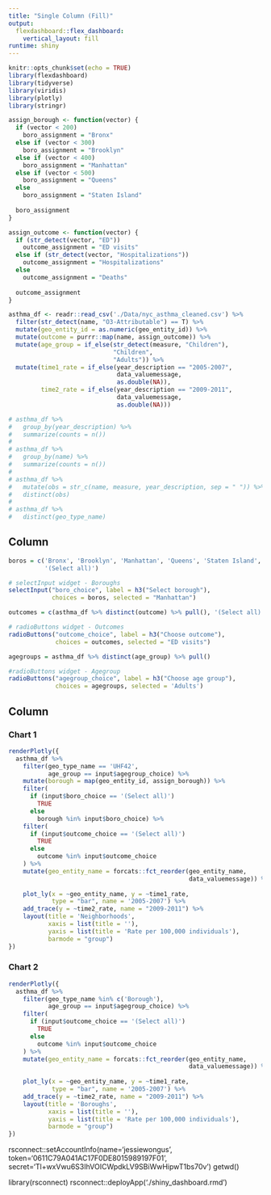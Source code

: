 ```yaml
---
title: "Single Column (Fill)"
output: 
  flexdashboard::flex_dashboard:
    vertical_layout: fill
runtime: shiny
---
```


```r
knitr::opts_chunk$set(echo = TRUE)
library(flexdashboard)
library(tidyverse)
library(viridis)
library(plotly)
library(stringr)
```

```r

assign_borough <- function(vector) {
  if (vector < 200)
    boro_assignment = "Bronx"
  else if (vector < 300)
    boro_assignment = "Brooklyn"
  else if (vector < 400)
    boro_assignment = "Manhattan"
  else if (vector < 500)
    boro_assignment = "Queens"
  else 
    boro_assignment = "Staten Island"
  
  boro_assignment
}

assign_outcome <- function(vector) {
  if (str_detect(vector, "ED"))
    outcome_assignment = "ED visits"
  else if (str_detect(vector, "Hospitalizations"))
    outcome_assignment = "Hospitalizations"
  else
    outcome_assignment = "Deaths"
  
  outcome_assignment
}

asthma_df <- readr::read_csv('./Data/nyc_asthma_cleaned.csv') %>% 
  filter(str_detect(name, "O3-Attributable") == T) %>% 
  mutate(geo_entity_id = as.numeric(geo_entity_id)) %>% 
  mutate(outcome = purrr::map(name, assign_outcome)) %>% 
  mutate(age_group = if_else(str_detect(measure, "Children"),
                             "Children",
                             "Adults")) %>% 
  mutate(time1_rate = if_else(year_description == "2005-2007", 
                              data_valuemessage, 
                              as.double(NA)),
         time2_rate = if_else(year_description == "2009-2011",
                              data_valuemessage,
                              as.double(NA)))

# asthma_df %>%
#   group_by(year_description) %>%
#   summarize(counts = n())
# 
# asthma_df %>% 
#   group_by(name) %>% 
#   summarize(counts = n())
# 
# asthma_df %>% 
#   mutate(obs = str_c(name, measure, year_description, sep = " ")) %>% 
#   distinct(obs)
# 
# asthma_df %>% 
#   distinct(geo_type_name)
```



Column {.sidebar}
-----------------------------------------------------------------------

```r
boros = c('Bronx', 'Brooklyn', 'Manhattan', 'Queens', 'Staten Island', 
          '(Select all)')

# selectInput widget - Boroughs
selectInput("boro_choice", label = h3("Select borough"), 
            choices = boros, selected = "Manhattan")
```

```r
outcomes = c(asthma_df %>% distinct(outcome) %>% pull(), '(Select all)')

# radioButtons widget - Outcomes
radioButtons("outcome_choice", label = h3("Choose outcome"), 
             choices = outcomes, selected = "ED visits")
```

```r
agegroups = asthma_df %>% distinct(age_group) %>% pull()

#radioButtons widget - Agegroup
radioButtons("agegroup_choice", label = h3("Choose age group"),
             choices = agegroups, selected = 'Adults')


```

Column
----------------------------------------------------------------------

### Chart 1
```r
renderPlotly({
  asthma_df %>%
    filter(geo_type_name == 'UHF42',
           age_group == input$agegroup_choice) %>%
    mutate(borough = map(geo_entity_id, assign_borough)) %>%
    filter(
      if (input$boro_choice == '(Select all)') 
        TRUE 
      else 
        borough %in% input$boro_choice) %>% 
    filter(
      if (input$outcome_choice == '(Select all)')
        TRUE
      else
        outcome %in% input$outcome_choice
    ) %>% 
    mutate(geo_entity_name = forcats::fct_reorder(geo_entity_name, 
                                                  data_valuemessage)) %>% 
    
    plot_ly(x = ~geo_entity_name, y = ~time1_rate, 
            type = "bar", name = '2005-2007') %>% 
    add_trace(y = ~time2_rate, name = "2009-2011") %>% 
    layout(title = 'Neighborhoods',
           xaxis = list(title = ''),
           yaxis = list(title = 'Rate per 100,000 individuals'), 
           barmode = "group")
})
```
    
    
### Chart 2
```r
renderPlotly({
  asthma_df %>%
    filter(geo_type_name %in% c('Borough'),
           age_group == input$agegroup_choice) %>%
    filter(
      if (input$outcome_choice == '(Select all)')
        TRUE
      else
        outcome %in% input$outcome_choice
    ) %>% 
    mutate(geo_entity_name = forcats::fct_reorder(geo_entity_name, 
                                                  data_valuemessage)) %>% 
    
    plot_ly(x = ~geo_entity_name, y = ~time1_rate, 
            type = "bar", name = '2005-2007') %>% 
    add_trace(y = ~time2_rate, name = "2009-2011") %>% 
    layout(title = 'Boroughs',
           xaxis = list(title = ''),
           yaxis = list(title = 'Rate per 100,000 individuals'), 
           barmode = "group")
})

```

rsconnect::setAccountInfo(name='jessiewongus', token='0611C79A041AC17F0DE8015989197F01', secret='Tl+wxVwu6S3IhVOICWpdkLV9SBiWwHipwT1bs70v')
getwd()


library(rsconnect)
rsconnect::deployApp('./shiny_dashboard.rmd')
